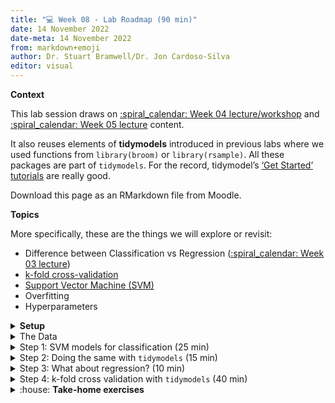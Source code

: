 ---
title: "💻 Week 08 - Lab Roadmap (90 min)"
date: 14 November 2022
date-meta: 14 November 2022
from: markdown+emoji
author: Dr. Stuart Bramwell/Dr. Jon Cardoso-Silva
editor: visual
---

**Context**

This lab session draws on [:spiral_calendar: Week 04 lecture/workshop](/weeks/week04/lecture.qmd) and [:spiral_calendar: Week 05 lecture](/weeks/week05/lecture.qmd) content.

It also reuses elements of **tidymodels** introduced in previous labs where we used functions from `library(broom)` or `library(rsample)`. All these packages are part of `tidymodels`. For the record, tidymodel's ['Get Started' tutorials](https://www.tidymodels.org/start/) are really good.

:::{.callout-important}
Download this page as an RMarkdown file from Moodle.
:::

**Topics**

More specifically, these are the things we will explore or revisit:

-   Difference between Classification vs Regression ([:spiral_calendar: Week 03 lecture](/weeks/week03/lecture.qmd))
-   [k-fold cross-validation](https://lse-dsi.github.io/lse-ds202-course-notes/weeks/week04/lecture.html#the-cross-validation-setup)
-   [Support Vector Machine (SVM)](https://lse-dsi.github.io/lse-ds202-course-notes/weeks/week05/lecture.html#part-ii---non-linear-algorithms-support-vector-machines-45-50-min)
-   Overfitting
-   Hyperparameters

<details><summary>**Setup**</summary>

## Setup

> :bulb: *Some of you mentioned that your R version cannot handle tidymodels. We recommend you update R to version 4.2.0 or above.*

**Packages you will need**

```{r, message=FALSE, warning=FALSE}
library('ISLR2')       # for the data
library('tidyverse')   # to use things like the pipe (%>%)
library('e1071')       # for SVM model
library('tidymodels')  # for model tuning, cross-validation etc.

# Vanity packages:
library('GGally')      # for pretty correlation plot
library('ggsci')       # for pretty plot colours
library('cvms')        # for pretty confusion matrix plots
```

</details>

<details><summary>The Data</summary>

## The Data

### :tangerine:Orange Juice

This week we will use a different ISLR2 dataset: `OJ` . We will perform a **classification** task with the goal to predict the `Purchase` column.

> *The data contains 1070 **purchases** where the customer either purchased Citrus Hill or Minute Maid Orange Juice. A number of characteristics of the customer and product are recorded.*

```{r}
ISLR2::OJ %>% head()
```

To understand what each variable represent, open the R Console, type the following and hit ENTER:

``` r
?ISLR2::OJ
```

**Which variables can help us distinguish the two different brands?**

To simplify our plots later on, let's focus on just two predictors:

```{r, message=FALSE, dpi=300}
plot_df <- ISLR2::OJ %>% select(Purchase, LoyalCH, PriceDiff)

g = (
  ggpairs(plot_df, aes(colour=Purchase))
  
  # Customizing the plot
  + scale_colour_startrek()
  + scale_fill_startrek()
  + theme_bw()
)
g 
```

## :chart_with_upwards_trend: Stock Market

We will also use the `Smarket` dataset from the ISLR2 package. We will perform a **regression** task with the goal to predict the percentage of return of the S&P 500 stock index on any given day, as represented by the `Today` column.

> *Daily percentage returns for the S&P 500 stock index between 2001 and 2005.*

```{r}
ISLR2::Smarket %>% head()
```

```{r, message=FALSE, dpi=300}
plot_df <- ISLR2::Smarket %>% select(Today, Volume, Lag1, Lag2)

g = (
  ggpairs(plot_df)
  
  # Customizing the plot
  + scale_colour_startrek()
  + scale_fill_startrek()
  + theme_bw()
)
g 
```

To understand what each variable represent, open the R Console, type the following and hit ENTER:

``` r
?ISLR2::Smarket
```
</details>

<details><summary>Step 1: SVM models for classification (25 min)</summary>

## Step 1: SVM models for classification (25 min)

SVM stands for **S**upport **V**ector **M**achines. Revisit [:spiral_calendar: Week 05 lecture](/weeks/week05/lecture.qmd) or Chapter 9 of our textbook to understand more about this algorithm.

R does not come with SVM, so we need to import it from a library. Let's start with the function `svm` we used in the Week 05 lecture, imported from the [`e1071` package](https://cran.r-project.org/web/packages/e1071/e1071.pdf). Here are a few things to know about the `svm` function:

-   The `svm` command is largely similar to other commands such as `lm` and `glm` in that the first parameter is an [R formula](https://www.datacamp.com/tutorial/r-formula-tutorial) and the second is the data set.
-   There are a few other options, but we will focus on specifying a radial kernel using `kernel = 'radial'`.
-   We *can* specify the type of machine learning task we are performing. Since we are doing classification, we use the option `type = 'C-classification'`.

### Step 1.1: Training the SVM model

```{r}
filtered_data <- ISLR2::OJ %>% select(Purchase, LoyalCH, PriceDiff)

orange_svm_model <- svm(Purchase ~ .,
                        data=filtered_data,
                        kernel='radial', 
                        type='C-classification')
orange_svm_model
```

:dart: **ACTION POINT**: What does the 'Number of Support Vectors' represent?

> your text here

:dart: **ACTION POINT**: What would happened if we changed `kernel` to `kernel="linear"`?

> your text here

### Step 1.2: Goodness-of-Fit of the SVM

Let's investigate how well our model fits the data. Let's reuse the model we trained (`orange_svm_model`) and predict the *same samples* we used to train it. To avoid modifying our original dataframe, let's save the output of the prediction in an auxiliary df (`plot_df`):

```{r, output=FALSE}
plot_df <- 
    filtered_data %>% 
    mutate(class_pred = predict(orange_svm_model, newdata = .))
head(plot_df)
```

**Add a `is_correct` column** to indicate whether the prediction was correct or not:

```{r}
plot_df <- plot_df %>% mutate(is_correct = class_pred == Purchase)
head(plot_df)
```

Remember what we did in the Decision Tree example last week!

#### Simple confusion matrix:

```{r, output=FALSE}
confusion_matrix <- 
    table(expected=plot_df$Purchase, class_pred=plot_df$class_pred)
print(confusion_matrix)
```

#### Nicer looking confusion matrix:

```{r, output=FALSE, message=FALSE}
plot_confusion_matrix(as_tibble(confusion_matrix), 
                      target_col = "expected", 
                      prediction_col = "class_pred",
                      
                      ## Customizing the plot
                      add_normalized = TRUE,
                      add_col_percentages = FALSE,
                      add_row_percentages = FALSE,
                      counts_col = "n",
                      )
```

:dart: **ACTION POINT**: How well does the model fit the data? What is your opinion?

#### Measure: Precision

Remember from Week 04 Lecture/Workshop (notebook can be found under:inbox_tray:W04 Lecture Files on Moodle):

> **PRECISION:** Given all predictions for a specific class, how many were True Positives? In other words, Precision = True Positives/(True Positives + False Positives).

Let's calculate the score for the CH class. That is, as if CH="Yes" and MM="No".

```{r}
## expected == CH & predicted == CH
total_correct_CH   <- confusion_matrix["CH", "CH"]  

## sum of samples predicted == CH
total_predicted_CH <- sum(confusion_matrix[, "CH"]) 

precision          <- total_correct_CH/total_predicted_CH
cat(sprintf("%.2f%%", 100*precision))
```

#### Measure: Recall

> Also called True Positive Rate = True Positive/(True Positives + False Negatives)

```{r}
## number of samples of brand CH
total_real_CH      <- sum(confusion_matrix["CH", ]) 

recall <- total_correct_CH/total_real_CH
cat(sprintf("%.2f%%", 100*recall))
```

#### Measure: F1-SCORE

> **F1-SCORE:** A combination of Precision and Recall
>
> $$
> \operatorname{F1-score} = \frac{2 \times \operatorname{Precision} \times \operatorname{Recall}}{(\operatorname{Precision} + \operatorname{Recall})}
> $$

```{r}
f1_score <- (2*precision*recall)/(precision + recall)

cat(f1_score)
```

### Step 1.3: Visualize the SVM decision space

Here we will demonstrate how you could simulate some data to cover the entire feature space of the data we are modelling. What do we mean by that? By inspecting `LoyalCH` and `PriceDiff`, we see the range values these variables can assume:

```{r}
filtered_data %>% 
    select(c(LoyalCH, PriceDiff)) %>%
    summary()
```

:bulb: We can simulate data to account for all possible combinations of `LoyalCH` and `PriceDiff`. We achieve this using `crossing`, another `tidyverse` function:

-   We feed `crossing` a sequence of numbers that range from the minimal and maximal values of both variables, incremented by 0.1 values.
-   We then create a new variable `class_pred` which uses the SVM model object to predict the brand of orange juice purchased by the customer
-   Note that we say `newdata = .` to indicate that we simply want to use the data set created with `crossing` as our new data.

```{r}
sim.data <- 
  crossing(LoyalCH   = seq(0,1,0.05),
           PriceDiff = seq(-1,1,0.1)) %>% 
  mutate(class_pred = predict(orange_svm_model, newdata = .))
head(sim.data)
```

The data above is all synthetic ("fake")! But it is very useful to colour the background of our plot.

We use `geom_tile` to show the area the SVM model identifies as Chinstrap penguins. We then use `geom_point` to overlay the actual data. Red dots in blue areas and vice versa indicate cases where the SVM model makes errors.

```{r, dpi=300}

g <- (
  plot_df %>%   
    ggplot()
  
    ## Tile the background of the plot with SVM predictions
    + geom_tile(data = sim.data, aes(x=LoyalCH, y=PriceDiff, fill = class_pred), alpha = 0.25)
  
    ## Actual data
    + geom_point(aes(x=LoyalCH, y=PriceDiff, colour = Purchase, shape = is_correct), size=2.5, stroke=0.95, alpha=0.7)
  
    ## Define X and Os
    + scale_shape_manual(values = c(4, 1))
    
    ## (OPTIONAL) Customizing the colours and theme of the plot
    + scale_x_continuous(labels=scales::percent)
    + scale_colour_startrek()
    + scale_fill_startrek()
    + theme_minimal()
    + theme(panel.grid = element_blank(), legend.position = 'bottom', plot.title = element_text(hjust = 0.5))
    + labs(x = 'Customer brand loyalty for CH', y = 'Sale price of MM less sale price of CH', fill = 'Brand', colour = 'Brand', shape = 'Correct prediction?', title = sprintf('Overall Training Accuracy = %.2f %%', 100*(sum(plot_df$correct)/nrow(plot_df))))
)

g
```

:handshake: **WORKING TOGETHER** In pairs, discuss what you see in the plot:

-   What do the shape of dots represent? The `X` and `O`s?

> your text here

-   What do the colours of the dots represent?

> your text here

-   What do the background colour in the plot represent?

> your text here

-   Can you point in the plot roughly which dots you would expect to be the support vectors?

</details>

<details><summary>Step 2: Doing the same with `tidymodels` (15 min)</summary>

## Step 2: Doing the same with `tidymodels` (15 min)

The function `svm` from `library(e1071)` package is not the only way to run SVM in R. The package `parsnip` also have its own SVM functions. The functionality is roughly the same but there are differences in how you write the code.

*`parsnip` already comes installed in `tidymodels`, so we do not need to import or install anything else.*

### Step 2.1 Training the SVM model

We specify a **radial basis function** SVM (see the part about kernels in the [:spiral_calendar: Week 05 lecture](/weeks/week05/lecture.qmd)) with the function `svm_rbf`.

In the spirit of `tidyverse`, we pipe the SVM algorithm into the `fit` function, where we can define the R formula like we have been doing with other algorithms:

```{r}

orange_tidymodel <-
  svm_rbf() %>% 
  set_mode('classification') %>% 
  fit(Purchase ~ ., data = filtered_data)

orange_tidymodel
```

:dart: **ACTION POINT**: Compare the output above to that of another colleague. Why don't you get the exact same output?

> your personal notes go here

:bulb: If you want to try different kernels, you will need to replace `svm_rbf()` by `svm_linear()` or `svm_poly()`.

### Step 2.2: Goodness-of-Fit of the SVM

Let's investigate how well our model fits the data. Let's reuse the model we trained (`orange_tidymodel`) and predict the *same samples* we used to train it.

Function `augment(<model>, <df>)` of `tidymodels` applies a model to a dataframe and return the same data plus a few columns:

```{r, output=FALSE}
plot_df <- augment(orange_tidymodel, filtered_data)
head(plot_df)
```

:dart: **ACTION POINT**: How is the `plot_df` data frame above different to the first plot_df we created in **Step 1.2**?

> your notes go here

**Add a `is_correct` column** to indicate whether the prediction was correct or not:

```{r}
plot_df <- plot_df %>% mutate(is_correct = .pred_class == Purchase)
head(plot_df)
```

#### Measure: Precision

You don't need to calculate precision by hand, just use the `precision()` function from tidymodels:

```{r}
plot_df %>% precision(Purchase, .pred_class) %>% head()
```

#### Measure: Recall

You don't need to calculate recall by hand, just use the `recall()` function from tidymodels:

```{r}
plot_df %>% recall(Purchase, .pred_class) %>% head()
```

#### Measure: F1-score

You don't need to calculate F1-score by hand, just use the `f_meas()` function from tidymodels:

```{r}
plot_df %>% f_meas(Purchase, .pred_class) %>% head()
```

#### (Optional) ROC curve

Plot the ROC curve for class `Purchase=="CH"` :

```{r}
plot_df %>% 
  roc_curve(Purchase, .pred_CH) %>% 
  autoplot
```

#### :house: **Take-home exercise Q1:**

Edit the cell below modifying `event_level` from `"second"` to `"first"`. Why do you get different results? What do you think is going on?

``` r
plot_df %>% f_meas(Purchase, .pred_class, event_level=...)
```

:bulb:Tip: Read the documentation of `f_meas` to understand what `event_level` represents. (Type `?f_meas`)

:bulb: **Gold** **Tip**: note the **Levels** of the `factor` variable called `Purchase`:

``` r
plot_df$Purchase
```

#### :house: **Take-home exercise Q2:**

Create a plot of the confusion matrix for the `orange_tidymodel` like we did in Step 1.

```{r}

## your code goes here
```

#### :house: **Take-home exercise Q3:**

Create a plot of SVM decision space for the `orange_tidymodel` like we did in Step 1.

```{r}

## your code goes here
```

:dart: **ACTION POINT**: If you were to run the SVM algorithm by yourself in another dataset, which version would you prefer, the one in Step 1 or the one in Step 2?

> your notes go here

</details>

<details><summary>Step 3: What about regression? (10 min)</summary>

## Step 3.1: Train the model

Let's select just the predictors `Volume` and `Lag1` and fit a regression model to predict `Today`:

```{r}
# Remove Direction, otherwise we would be "cheating" 
filtered_data <- ISLR2::Smarket %>% select(Today, Volume, Lag1)

smarket_tidymodel <-
  svm_rbf() %>% 
  set_mode('regression') %>% 
  fit(Today ~ ., data = filtered_data)

smarket_tidymodel
```

## Step 3.2: Goodness-of-Fit of the SVM

Since the target variable is continuous, not discrete, we cannot plot confusion matrix nor anything like that. We will have to go back to the idea of residuals ([:spiral_calendar: Week 02 Lecture](https://lse-dsi.github.io/lse-ds202-course-notes/weeks/week02/lecture.html) & [:computer: Week 03 - Lab](https://lse-dsi.github.io/lse-ds202-course-notes/weeks/week03/lab.html)).

```{r}
plot_df <- 
  augment(smarket_tidymodel, filtered_data) %>% 
  mutate(row_number=row_number()) # adding this here just to make our plot easier
plot_df %>% head()
```

:dart: **ACTION POINT**: What do the different columns mean?

> your text go here

```{r}
g <- (
  ggplot(plot_df, aes(x=row_number, y=.resid, colour=abs(.resid)))
  + geom_point(alpha=0.6)
  
  + theme_bw()
  + scale_colour_viridis_b(name="Absolute residual")
)

g
```

### Measure: Mean Absolute Error (MAE)

$$
MAE = \frac{\sum_{i=1}^{n}{|y_i - \hat{y}_i|}}{n}
$$

```{r}
plot_df %>% mae(Today, .pred)
```

### Measure: Root Mean Squared Error (RMSE)

$$
RMSE = \frac{\sum_{i=1}^{n}{(y_i - \hat{y}_i)^2}}{n}
$$

```{r}
plot_df %>% rmse(Today, .pred)
```

:dart: **ACTION POINT**: Would a better model have a larger or smaller value of MAE/RMSE?

> your text go here

### :house: **Take-home exercise Q4 (might be challenging):**

Try to replicate the visualization of the SVM Decision Space (Step 1.3) for the `Smarket` data.

```{r}
# your code goes here
```

:bulb:Tip: Remove the `scale_…` functions, otherwise it will throw an error.

:bulb:Tip: After constructing the graph for the first time, try adding `scale_fill_viridis_c()` and `scale_colour_viridis_c()` to visualize predictions.

</details>

<details><summary>Step 4: k-fold cross validation with `tidymodels` (40 min)</summary>

## Step 4: k-fold cross validation with `tidymodels` (40 min)

Here we will replicate the cross-validation setup used to generate the structure [:spiral_calendar: Week 04 lecture/workshop](/weeks/week04/lecture.qmd).

**:previous_track_button:Recap:**

-   We also explored training vs test splits, albeit in a different way, in [Step 2.1](https://lse-dsi.github.io/lse-ds202-course-notes/weeks/week04/lab.html#step-2.1-separate-some-data-just-for-training) of [:computer: Week 04 - Lab](https://lse-dsi.github.io/lse-ds202-course-notes/weeks/week04/lab.html)

-   k-fold cross-validation was also present in [Step 2](https://lse-dsi.github.io/lse-ds202-course-notes/weeks/week05/lab.html#step-2-k-fold-cross-validation) of [:computer: Week 05 - Lab](https://lse-dsi.github.io/lse-ds202-course-notes/weeks/week05/lab.html)

-   Cross-validation was also mentioned in the [:spiral_calendar: Week 05 lecture](/weeks/week05/lecture.qmd), when you were introduced the problem of **overfitting**.

*But how exactly can cross-validation help overcome overfitting?* This is what we will explore in this section of the lab.

### Step 4.1: Create training / test split

We start by creating a training / test split using the functions `initial_split` packages for :chart_with_upwards_trend: `SMarket` data.

```{r}

set.seed(123)

default_split <- initial_split(filtered_data, prop = 0.75, strata = Today)

internal_validation_set <- training(default_split)

external_validation_set <- testing(default_split)

```

How many samples are in the `internal validation set`?

```{r}
nrow(internal_validation_set)
```

How many samples were left in the `external validation set`?

```{r}
nrow(external_validation_set)
```

The external validation set will only be used at the end

### Step 4.2: Create resampling folds for cross validation

Next, let's create **10-fold** cross-validation data using `internal_validation_set`. We can achieve this by using the `vfold_cv` command, specifying `v = 10`.

```{r}
k_folds <- vfold_cv(internal_validation_set, v = 10)
k_folds

```

*Notice anything odd? The output is a tibble but the first column `splits` is a series of lists. This is another thing that makes tibbles different to data frames - you can nest lists within tibbles but not data frames. We will use this more explicitly in the next lab when we build k-means clustering models.*

### Step 4.3: **:fried_egg:**Specifying a recipe

The next step is to create a recipe. Luckily, `recipe` function takes the same values as the `lm` model! We first create a formula `default ~ .` and then use `data = internal_validation_set`. Printing `smarket_recipe`, we have one outcome and three predictors.

```{r}

smarket_recipe <- recipe(Today ~ ., data = internal_validation_set)
smarket_recipe

```

### Step 4.4: Specify a model

Next, we will specify a support vector machine model. Here's where things get a bit more involved.

We specify a radial basis function SVM. `svm_rbf` takes two **hyperparameters**: `cost` and `rbf_sigma`. Instead of specifying a single value for each, we will instead set them equal to `tune()`. This indicates that we want to try a range of different values.

```{r}
svm_regressor <-
  svm_rbf(cost = tune(), rbf_sigma = tune()) %>% 
  set_mode('regression') 

```

### Step 4.5: Create a hyperparameter grid

Which values for `cost` and `rbf_sigma` should we choose? It is often hard to tell, so instead we can experiment with different values.

We can use `grid_regular` to create a tibble of different hyperparameter combinations. `levels = 5` indicates that we want to try out five different values for each hyperparameter.

```{r}

set.seed(234)

svm_grid <- grid_regular(cost(), rbf_sigma(), levels = 5)
svm_grid

```

### Step 4.6: Perform cross-validation

We now have all we need to run cross-validation, and the function `tune_grid` puts everything together. Let's think intuitively what this command is doing.

-   We are telling `tune_grid` that we want to run a classification model on a recipe using different **resampling** folds.

-   Instead of specifying **hyperparameter** values we want to run a combination of different values.

-   After this, we want to choose a metric to evaluate different combinations.

-   We opt for `rmse` but we can specify several metrics however using the `metric_set` command.

```r

smarket_tuned <-
  tune_grid(object = svm_regressor,
            preprocessor = smarket_recipe,
            resamples = k_folds,
            grid = svm_grid,
            metrics = metric_set(rmse),
            control = control_grid(save_pred=TRUE))

```

### Step 4.7: Which combination of hyperparameters works best?

Now we have tuned our models, let's find out which combination of hyperparameters work best. We can create a ggplot easily using the `autoplot` command.

```r

smarket_tuned %>% 
  autoplot() +
  theme_minimal() +
  ggsci::scale_color_jco() +
  labs(y = 'RMSE', colour = 'Sigma')

```

:dart: **ACTION POINT**: Can you explain what we see in the plot above?

> your text go here

We can use the function `select_best` to identify the hyperparameter combination that leads to the highest precision.

```r

select_best(smarket_tuned)

```

</details>

<details><summary>:house: **Take-home exercises**</summary>

## :house: **Take-home exercises**

Get ready for the next summative problem set by answering the following questions:

### Q5: Re-run Step3 (Regression)

Build a standalone SVM model (`tidymodels` version) on the same data we used in Step 3, only this time set the parameters of the SVM to the optimal parameters identified in Step 4.

```{r}
## your code goes here
```

### Q6: Predict the external validation set

Use the model you built in Q5 and make predictions on the external validation set. How does the RMSE of these predictions compare to the RMSE of the internal validation set?

```{r}
## your code goes here
```

### Q7: SVM Decision Space (Regression)

Do the same thing you did to answer Q4, only this time using the model from Q5.

```{r}
## your code goes here
```

### Q8: Compare Q4 x Q7 plots

Explain if and how the decision space you obtained in Q8 differs from the one in Q4.

> your text goes here

### Q9: Grid search for Orange Juice (Classification)

-   For this task, you will use the Orange Juice data set (`ISLR2::OJ`) with ALL the predictors included

-   Replicate the entire procedure of Step 4, making the necessary adjustments to predict `Purchase`

:bulb:You will have two tweak at least two main things: `metric_set` and `set_mode`

```{r}
## your code goes here
```

### Q10: Challenge

Replicate the same steps above using different SVM kernels (linear, polynomial, etc.)

```{r}
# your code goes here
```

## Final step:

*You don't need to submit this file but practice **knitting this RMarkdown as HTML**. Received any error? Reach out to your colleagues either on Slack or on your student-led Whatsapp group chat.*

</summary>